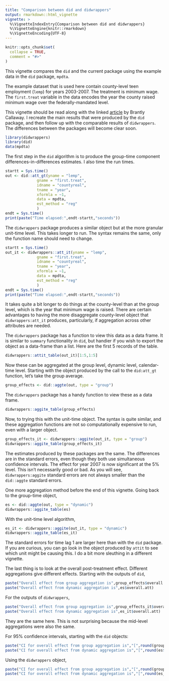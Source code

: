 ```yaml
---
title: "Comparison between did and didwrappers"
output: rmarkdown::html_vignette
vignette: >
  %\VignetteIndexEntry{Comparison between did and didwrappers}
  %\VignetteEngine{knitr::rmarkdown}
  %\VignetteEncoding{UTF-8}
---
```


```r
knitr::opts_chunk$set(
  collapse = TRUE,
  comment = "#>"
)
```

This vignette compares the `did` and the current package using the example data in the `did` package, `mpdta`.

The example dataset that is used here contain county-level teen employment (`lemp`) for years 2003-2007. The treatment is minimum wage. The `first.treat` variable in the data encodes the year the county raised minimum wage over the federally-mandated level. 

This vignette should be read along with the linked [article](https://bcallaway11.github.io/did/) by Brantly Callaway. I recreate the main results that were produced by the `did` package, and then follow up with the comparable results of `didwrappers`. The differences between the packages will become clear soon.  


```r
library(didwrappers)
library(did)
data(mpdta)
```

The first step in the `did` algorithm is to produce the group-time component differences-in-differences estimates. I also time the run times.

```r
startt = Sys.time()
out <- did::att_gt(yname = "lemp",
              gname = "first.treat",
              idname = "countyreal",
              tname = "year",
              xformla = ~1,
              data = mpdta,
              est_method = "reg"
              )
endt = Sys.time()
print(paste("Time elapsed:",endt-startt,"seconds"))
```

The `didwrappers` package produces a similar object but at the more granular unit-time level.
This takes longer to run. The syntax remains the same, only the function name should need to change. 

```r
startt = Sys.time()
out_it <- didwrappers::att_it(yname = "lemp",
              gname = "first.treat",
              idname = "countyreal",
              tname = "year",
              xformla = ~1,
              data = mpdta,
              est_method = "reg"
              )
endt = Sys.time()
print(paste("Time elapsed:",endt-startt,"seconds"))
```

It takes quite a bit longer to do things at the county-level than at the group level, which is the year that minimum wage is raised. There are certain advantages to having the more disaggregate county-level object that `didwrappers:att_it` produces, particularly, if aggregation across other attributes are needed. 

The `didwrappers` package has a function to view this data as a data frame. It is similar to `summary` functionality in `did`, but handier if you wish to export the object as a data-frame than a list. Here are the first 5 records of the table.

```r
didwrappers::attit_table(out_it)[1:5,1:5]
```

Now these can be aggregated at the group level, dynamic level, calendar-time level. Starting with the object produced by the call to the `did:att_gt` function, let's take the group average. 

```r
group_effects <- did::aggte(out, type = "group")
```

The `didwrappers` package has a handy function to view these as a data frame.

```r
didwrappers::aggite_table(group_effects)
```

Now, to trying this with the unit-time object. The syntax is quite similar, and these aggregation functions are not so computationally expensive to run, even with a larger object. 

```r
group_effects_it <- didwrappers::aggite(out_it, type = "group")
didwrappers::aggite_table(group_effects_it)
```

The estimates produced by these packages are the same. The differences are in the standard errors, even though they both use simultaneous confidence intervals. The effect for year 2007 is now significant at the 5\% level. This isn't necessarily good or bad. As you will see, `didwrappers:aggite` standard errors are not always smaller than the `did::aggte` standard errors. 

One more aggregation method before the end of this vignette. Going back to the group-time object, 

```r
es <- did::aggte(out, type = "dynamic")
didwrappers::aggite_table(es)
```

With the unit-time level algorithm,

```r
es_it <- didwrappers::aggite(out_it, type = "dynamic")
didwrappers::aggite_table(es_it)
```

The standard errors for time lag 1 are larger here than with the `did` package. If you are curious, you can go look in the object produced by `attit` to see which unit might be causing this. I do a bit more sleuthing in a different vignette. 

The last thing is to look at the overall post-treatment effect. Different aggregations give different effects. Starting with the outputs of `did`,

```r
paste("Overall effect from group aggregation is",group_effects$overall.att)
paste("Overall effect from dynamic aggregation is",es$overall.att)
```

For the outputs of `didwrappers`,

```r
paste("Overall effect from group aggregation is",group_effects_it$overall.att)
paste("Overall effect from dynamic aggregation is",es_it$overall.att)
```

They are the same here. This is not surprising because the mid-level aggregations were also the same. 

For 95\% confidence intervals, starting with the `did` objects:

```r
paste("CI for overall effect from group aggregation is","[",round(group_effects$overall.att-1.96*group_effects$overall.se,3),",",round(group_effects$overall.att+1.96*group_effects$overall.se,3),"]")
paste("CI for overall effect from dynamic aggregation is","[",round(es$overall.att-1.96*group_effects$overall.se,3),",",round(es$overall.att+1.96*group_effects$overall.se,3),"]")
```

Using the `didwrappers` object,

```r
paste("CI for overall effect from group aggregation is","[",round(group_effects_it$overall.att-1.96*group_effects_it$overall.se,3),",",round(group_effects_it$overall.att+1.96*group_effects_it$overall.se,3),"]")
paste("CI for overall effect from dynamic aggregation is","[",round(es_it$overall.att-1.96*es_it$overall.se,3),",",round(es_it$overall.att+1.96*es_it$overall.se,3),"]")
```
